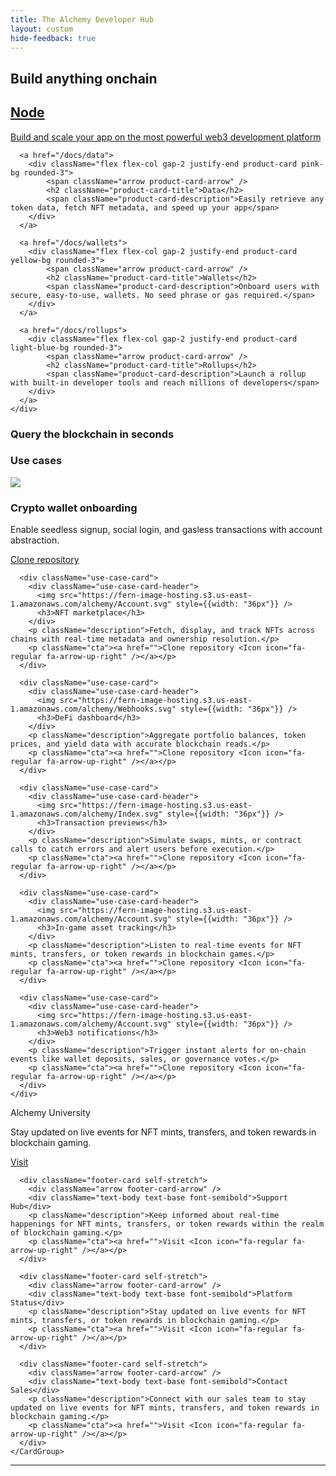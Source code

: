 ```yaml
---
title: The Alchemy Developer Hub
layout: custom
hide-feedback: true
---
```


<style>
{`
    /* Hide all anchor links on the homepage */
  [data-radix-popper-content-wrapper]:has(span[id^="radix-"]) {
    display: none !important;
  }
`}
</style>


<div className="homepage-content">
  <div className="products">
    <h2 id="build-anything-onchain" data-state="closed">Build anything onchain</h2>
    <div className="my-6 grid gap-4 first:mt-0 sm:gap-6 grid-cols-1 sm:grid-cols-2">
      <a href="/docs/node">
        <div className="flex flex-col gap-2 justify-end product-card dark-blue-bg rounded-3">
            <span className="arrow product-card-arrow" />
            <h2 className="product-card-title">Node</h2>
            <span className="product-card-description">Build and scale your app on the most powerful web3 development platform</span>
        </div>
      </a>

      <a href="/docs/data">
        <div className="flex flex-col gap-2 justify-end product-card pink-bg rounded-3">
            <span className="arrow product-card-arrow" />
            <h2 className="product-card-title">Data</h2>
            <span className="product-card-description">Easily retrieve any token data, fetch NFT metadata, and speed up your app</span>
        </div>
      </a>

      <a href="/docs/wallets">
        <div className="flex flex-col gap-2 justify-end product-card yellow-bg rounded-3">
            <span className="arrow product-card-arrow" />
            <h2 className="product-card-title">Wallets</h2>
            <span className="product-card-description">Onboard users with secure, easy-to-use, wallets. No seed phrase or gas required.</span>
        </div>
      </a>

      <a href="/docs/rollups">
        <div className="flex flex-col gap-2 justify-end product-card light-blue-bg rounded-3">
            <span className="arrow product-card-arrow" />
            <h2 className="product-card-title">Rollups</h2>
            <span className="product-card-description">Launch a rollup with built-in developer tools and reach millions of developers</span>
        </div>
      </a>
    </div>
  </div>

  <div className="homepage-code-block use-cases">
    <h3 className="mb-6">Query the blockchain in seconds</h3>
    <RequestCard />
  </div>

  <div className="use-cases">
    <h3>Use cases</h3>
    <div className="my-6 grid gap-6 grid-cols-1 sm:grid-cols-2">
      <div className="use-case-card">
        <div className="use-case-card-header">
          <img src="https://fern-image-hosting.s3.us-east-1.amazonaws.com/alchemy/Supernode.svg" style={{width: "36px"}} />
          <h3>Crypto wallet onboarding</h3>
        </div>
        <p className="description">Enable seedless signup, social login, and gasless transactions with account abstraction.</p>
        <p className="cta"><a href="">Clone repository <Icon icon="fa-regular fa-arrow-up-right" /></a></p>
      </div>

      <div className="use-case-card">
        <div className="use-case-card-header">
          <img src="https://fern-image-hosting.s3.us-east-1.amazonaws.com/alchemy/Account.svg" style={{width: "36px"}} />
          <h3>NFT marketplace</h3>
        </div>
        <p className="description">Fetch, display, and track NFTs across chains with real-time metadata and ownership resolution.</p>
        <p className="cta"><a href="">Clone repository <Icon icon="fa-regular fa-arrow-up-right" /></a></p>
      </div>

      <div className="use-case-card">
        <div className="use-case-card-header">
          <img src="https://fern-image-hosting.s3.us-east-1.amazonaws.com/alchemy/Webhooks.svg" style={{width: "36px"}} />
          <h3>DeFi dashboard</h3>
        </div>
        <p className="description">Aggregate portfolio balances, token prices, and yield data with accurate blockchain reads.</p>
        <p className="cta"><a href="">Clone repository <Icon icon="fa-regular fa-arrow-up-right" /></a></p>
      </div>

      <div className="use-case-card">
        <div className="use-case-card-header">
          <img src="https://fern-image-hosting.s3.us-east-1.amazonaws.com/alchemy/Index.svg" style={{width: "36px"}} />
          <h3>Transaction previews</h3>
        </div>
        <p className="description">Simulate swaps, mints, or contract calls to catch errors and alert users before execution.</p>
        <p className="cta"><a href="">Clone repository <Icon icon="fa-regular fa-arrow-up-right" /></a></p>
      </div>

      <div className="use-case-card">
        <div className="use-case-card-header">
          <img src="https://fern-image-hosting.s3.us-east-1.amazonaws.com/alchemy/Account.svg" style={{width: "36px"}} />
          <h3>In-game asset tracking</h3>
        </div>
        <p className="description">Listen to real-time events for NFT mints, transfers, or token rewards in blockchain games.</p>
        <p className="cta"><a href="">Clone repository <Icon icon="fa-regular fa-arrow-up-right" /></a></p>
      </div>

      <div className="use-case-card">
        <div className="use-case-card-header">
          <img src="https://fern-image-hosting.s3.us-east-1.amazonaws.com/alchemy/Account.svg" style={{width: "36px"}} />
          <h3>Web3 notifications</h3>
        </div>
        <p className="description">Trigger instant alerts for on-chain events like wallet deposits, sales, or governance votes.</p>
        <p className="cta"><a href="">Clone repository <Icon icon="fa-regular fa-arrow-up-right" /></a></p>
      </div>
    </div>
  </div>

  <div className="footer">
    <CardGroup cols={4} className="items-stretch">
      <div className="footer-card self-stretch">
        <div className="arrow footer-card-arrow" />
        <div className="text-body text-base font-semibold">Alchemy University</div>
        <p className="description">Stay updated on live events for NFT mints, transfers, and token rewards in blockchain gaming.</p>
        <p className="cta"><a href="">Visit <Icon icon="fa-regular fa-arrow-up-right" /></a></p>
      </div>

      <div className="footer-card self-stretch">
        <div className="arrow footer-card-arrow" />
        <div className="text-body text-base font-semibold">Support Hub</div>
        <p className="description">Keep informed about real-time happenings for NFT mints, transfers, or token rewards within the realm of blockchain gaming.</p>
        <p className="cta"><a href="">Visit <Icon icon="fa-regular fa-arrow-up-right" /></a></p>
      </div>

      <div className="footer-card self-stretch">
        <div className="arrow footer-card-arrow" />
        <div className="text-body text-base font-semibold">Platform Status</div>
        <p className="description">Stay updated on live events for NFT mints, transfers, or token rewards in blockchain gaming.</p>
        <p className="cta"><a href="">Visit <Icon icon="fa-regular fa-arrow-up-right" /></a></p>
      </div>

      <div className="footer-card self-stretch">
        <div className="arrow footer-card-arrow" />
        <div className="text-body text-base font-semibold">Contact Sales</div>
        <p className="description">Connect with our sales team to stay updated on live events for NFT mints, transfers, and token rewards in blockchain gaming.</p>
        <p className="cta"><a href="">Visit <Icon icon="fa-regular fa-arrow-up-right" /></a></p>
      </div>
    </CardGroup>
  </div>
  <hr/>
</div>

